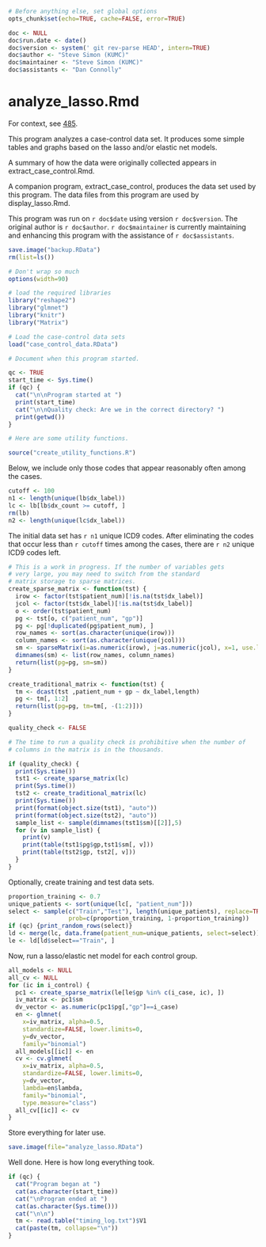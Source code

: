 ```r
# Before anything else, set global options
opts_chunk$set(echo=TRUE, cache=FALSE, error=TRUE)

doc <- NULL
doc$run.date <- date()
doc$version <- system(' git rev-parse HEAD', intern=TRUE)
doc$author <- "Steve Simon (KUMC)"
doc$maintainer <- "Steve Simon (KUMC)"
doc$assistants <- "Dan Connolly"
```


analyze_lasso.Rmd
=================
For context, see [485].

[485]: https://informatics.gpcnetwork.org/trac/Project/ticket/485
[bc_qa]: https://bitbucket.org/gpcnetwork/bc_qa

This program analyzes a case-control data set. It produces some simple
tables and graphs based on the lasso and/or elastic net models.

A summary of how the data were originally collected appears in 
extract_case_control.Rmd.

A companion program, extract_case_control, produces the data set
used by this program. The data files from this program are used
by display_lasso.Rmd.

This program was run on `r doc$date` using version `r doc$version`.
The original author is `r doc$author`. `r doc$maintainer`
is currently maintaining and enhancing this program
with the assistance of `r doc$assistants`.


```r
save.image("backup.RData")
rm(list=ls())

# Don't wrap so much
options(width=90)

# load the required libraries
library("reshape2")
library("glmnet")
library("knitr")
library("Matrix")

# Load the case-control data sets
load("case_control_data.RData")

# Document when this program started.

qc <- TRUE
start_time <- Sys.time()
if (qc) {
  cat("\n\nProgram started at ")
  print(start_time)
  cat("\n\nQuality check: Are we in the correct directory? ")
  print(getwd())
}

# Here are some utility functions.

source("create_utility_functions.R")

```

Below, we include only those codes that appear reasonably often
among the cases.

```r
cutoff <- 100
n1 <- length(unique(lb$dx_label))
lc <- lb[lb$dx_count >= cutoff, ]
rm(lb)
n2 <- length(unique(lc$dx_label))
```

The initial data set has `r n1` unique ICD9 codes. After eliminating
the codes that occur less than `r cutoff` times among the cases,
there are `r n2` unique ICD9 codes left.

```r
# This is a work in progress. If the number of variables gets
# very large, you may need to switch from the standard
# matrix storage to sparse matrices.
create_sparse_matrix <- function(tst) {
  irow <- factor(tst$patient_num)[!is.na(tst$dx_label)]
  jcol <- factor(tst$dx_label)[!is.na(tst$dx_label)]
  o <- order(tst$patient_num)
  pg <- tst[o, c("patient_num", "gp")]
  pg <- pg[!duplicated(pg$patient_num), ]
  row_names <- sort(as.character(unique(irow)))
  column_names <- sort(as.character(unique(jcol)))
  sm <- sparseMatrix(i=as.numeric(irow), j=as.numeric(jcol), x=1, use.last.ij=TRUE)
  dimnames(sm) <- list(row_names, column_names)
  return(list(pg=pg, sm=sm))
}

create_traditional_matrix <- function(tst) {
  tm <- dcast(tst ,patient_num + gp ~ dx_label,length)
  pg <- tm[, 1:2]
  return(list(pg=pg, tm=tm[, -(1:2)]))
}

quality_check <- FALSE

# The time to run a quality check is prohibitive when the number of
# columns in the matrix is in the thousands.

if (quality_check) {
  print(Sys.time())
  tst1 <- create_sparse_matrix(lc)
  print(Sys.time())
  tst2 <- create_traditional_matrix(lc)
  print(Sys.time())
  print(format(object.size(tst1), "auto"))
  print(format(object.size(tst2), "auto"))
  sample_list <- sample(dimnames(tst1$sm)[[2]],5)
  for (v in sample_list) {
    print(v)
    print(table(tst1$pg$gp,tst1$sm[, v]))
    print(table(tst2$gp, tst2[, v]))
  }
}
```

Optionally, create training and test data sets.

```r
proportion_training <- 0.7
unique_patients <- sort(unique(lc[, "patient_num"]))
select <- sample(c("Train","Test"), length(unique_patients), replace=TRUE,
                 prob=c(proportion_training, 1-proportion_training))
if (qc) {print_random_rows(select)}
ld <- merge(lc, data.frame(patient_num=unique_patients, select=select))
le <- ld[ld$select=="Train", ]
```

Now, run a lasso/elastic net model for each control group.

```r
all_models <- NULL
all_cv <- NULL
for (ic in i_control) {
  pc1 <- create_sparse_matrix(le[le$gp %in% c(i_case, ic), ])
  iv_matrix <- pc1$sm
  dv_vector <- as.numeric(pc1$pg[,"gp"]==i_case)
  en <- glmnet(
    x=iv_matrix, alpha=0.5, 
    standardize=FALSE, lower.limits=0, 
    y=dv_vector,
    family="binomial")
  all_models[[ic]] <- en
  cv <- cv.glmnet(
    x=iv_matrix, alpha=0.5,
    standardize=FALSE, lower.limits=0, 
    y=dv_vector,
    lambda=en$lambda,
    family="binomial",
    type.measure="class")
  all_cv[[ic]] <- cv
}
```

Store everything for later use.

```r
save.image(file="analyze_lasso.RData")
```

Well done. Here is how long everything took.

```r
if (qc) {
  cat("Program began at ")
  cat(as.character(start_time))
  cat("\nProgram ended at ")
  cat(as.character(Sys.time()))
  cat("\n\n")
  tm <- read.table("timing_log.txt")$V1
  cat(paste(tm, collapse="\n"))
}
```
